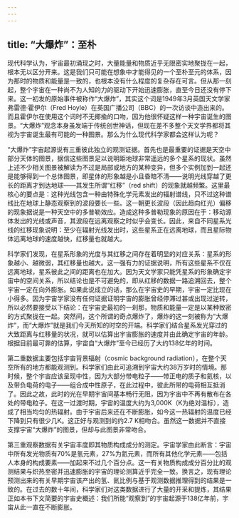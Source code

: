 ```yaml
---
---
---
```

title: “大爆炸”：至朴
---




现代科学认为，宇宙最初涌现之时，大量能量和物质近乎无限密实地聚拢在一起，根本无以区分开来。这是我们只可能在想象中才能得见的一个至朴至元的体系，因为那时的物质和能量是一致的，也根本没有什么程度的复杂存在可言。但从那一刻起，整个宇宙在一种尚不为人知的力的驱动下开始迅速膨胀，直至今日还没有停下来。这一初发的原始事件被称作“大爆炸”，其实这个词是1949年3月英国天文学家弗雷德·霍伊尔（Fred Hoyle）在英国广播公司（BBC）的一次访谈中造出来的。而且霍伊尔在使用这个词时不无揶揄的口吻，因为他很怀疑这样一种宇宙诞生的图景。“大爆炸”观念本身虽发端于传统创世神话，但现在差不多整个天文学界都将其视为宇宙诞生最有可能的一种图景。那么为什么现代科学家都会这样认为呢？

“大爆炸”宇宙起源说有三重彼此独立的观测证据。首先也是最重要的证据是天空中部分天体的图景，据信这些图景足以说明距地球非常遥远的多个星系的现状。虽然上述不少相关图景被解读为不过是局部或地方的某种变异，但多个实例加到一起还是能够得到一个总体图景，即星体的形象越是小且昏暗不清——说明光线穿越了更长的距离才到达地球——其发生所谓“红移”（red shift）的现象就越频繁。这里最核心的要点是：这种光线包含一种由特殊化学元素发出的辐射谱线，只不过这种谱线比在地球上静态观察到的波段要长一些。这一朝更长波段（因此趋向红光）偏移的现象据说是一种天空中的多普勒效应。造成这种多普勒现象的原因在于：移动源体发出的光线或声音，其波段在远离观察之时似乎会变长。因此，来自不同星系光线的红移现象说明：至少在辐射光线发出时，这些星系正在远离地球，而且星际物体远离地球的速度越快，红移量也就越大。

科学家们发现，在星系形象的光度与其红移之间存在着明显的对应关系：星系的形象越小、越微弱，其红移量也越大。这一强有力的证据说明，所有这些星系不仅在远离地球，星系彼此之间的距离也在加大。因为天文学家只能凭星系的形象确定宇宙中的空间关系，所以结论也是不可避免的，即从红移的数据一路追溯回去，整个宇宙一定在向外膨胀。如果此说成立的话，那么在宇宙史的早期，宇宙一定比现在小得多。因为宇宙学家没有任何证据证明宇宙的膨胀曾经停滞过甚或出现过逆转，所以必然要接受以下结论：在宇宙史最初的一刹那，物质和能量一定是以某种致密的方式聚拢在一起。突然间，这个所谓的奇点爆炸了，爆炸的这一刻被称为“大爆炸”，而“大爆炸”就是我们今天所知的时空的开端。科学家们结合星系发光穿过的大致距离与红移量的状况，就可以估算出宇宙膨胀的速度并由此确定宇宙的年龄。根据目前最可靠的估算，宇宙自“大爆炸”至今已经历了大约138亿年的时间。

第二重数据主要包括宇宙背景辐射（cosmic background radiation），在整个天空所有的地方都能观测到。科学家们由此可追溯到宇宙大约38万岁时的情境。那时候，整个宇宙应该呈现中性，因为大部分带电粒子——带正电的质子和氦核，以及带负电荷的电子——组合成中性原子，在此过程中，彼此所带的电荷相互抵消了。因此之故，此时的光在早期宇宙间基本畅行无阻，因为宇宙中不再有散布在各处的带电粒子。在这一过渡时期，宇宙的温度大约为3,000K（K为绝对温标），造成了相当均匀的热辐射。由于宇宙后来还在不断膨胀，如今这一热辐射的温度已经下降到只有很少几K。这正好与观测到的约2.7 K相吻合。虽然这一数据并不直接支撑宇宙“大爆炸”的图景，但却与此图景非常吻合。

第三重观察数据有关宇宙丰度即其物质构成成分的测定。宇宙学家由此断言：宇宙中所有发光物质有70%是氢元素，27%为氦元素，而所有其他化学元素——包括人本身的构成要素——加起来不过几个百分点。这一有关物质构成成分百分比的观测结果与炽热至密并迅速膨胀的宇宙的理论测算近乎完全一致。换言之，现有理论预测出来的有关早期宇宙该产出的氢、氦比例与基于观测数据推理得到的结果是一致的。在过去的数十年间，科学家们对这类数据进行了大量的开采和提炼，其结果正如本书下文简要的宇宙史概述：我们所能“观察到”的宇宙起源于138亿年前，宇宙从此一直在不断膨胀。